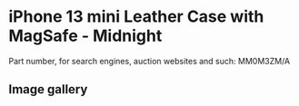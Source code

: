 
# iPhone 13 mini Leather Case with MagSafe - Midnight

Part number, for search engines, auction websites and such: MM0M3ZM/A

## Image gallery

<div style={{ width: '100%', maxWidth: '768px' }}>
<GalleryComponent
    images={[
      {
        original: "/everysource/MM0M3.webp",
        thumbnail: "/everypreview/MM0M3.webp",
      },
      {
        original: "/everysource/MM0M3_AV1.webp",
        thumbnail: "/everypreview/MM0M3_AV1.webp",
      },
      {
        original: "/everysource/MM0M3_AV2.webp",
        thumbnail: "/everypreview/MM0M3_AV2.webp",
      },
      {
        original: "/everysource/MM0M3_AV3.webp",
        thumbnail: "/everypreview/MM0M3_AV3.webp",
      },
      {
        original: "/everysource/MM0M3_AV4.webp",
        thumbnail: "/everypreview/MM0M3_AV4.webp",
      },
      {
        original: "/everysource/MM0M3_AV5.webp",
        thumbnail: "/everypreview/MM0M3_AV5.webp",
      }
    ]}
  />
</div>
